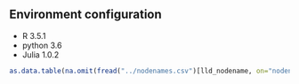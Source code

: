 
## Environment configuration

- R 3.5.1  
- python 3.6  
- Julia 1.0.2  

```r
as.data.table(na.omit(fread("../nodenames.csv")[lld_nodename, on="nodename", t(.SD)]), keep.rownames=TRUE)[rn!="nodename", .(Component=rn, Value=V1)][, kk(.SD)]
```
